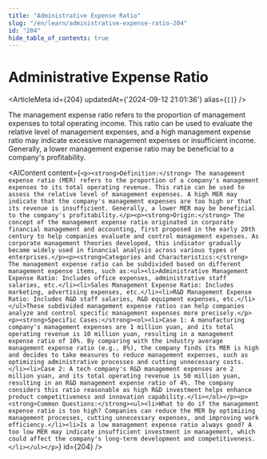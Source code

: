 ```yaml
---
title: "Administrative Expense Ratio"
slug: "/en/learn/administrative-expense-ratio-204"
id: "204"
hide_table_of_contents: true
---
```



# Administrative Expense Ratio

<ArticleMeta id={204} updatedAt={'2024-09-12 21:01:36'} alias={`[]`} />
<div className='border-solid border-b border-t-0 my-4 border-[var(--ifm-color-gray-300)]' />

The management expense ratio refers to the proportion of management expenses to total operating income. This ratio can be used to evaluate the relative level of management expenses, and a high management expense ratio may indicate excessive management expenses or insufficient income. Generally, a lower management expense ratio may be beneficial to a company's profitability.

<AIContent content={`<p><strong>Definition:</strong> The management expense ratio (MER) refers to the proportion of a company's management expenses to its total operating revenue. This ratio can be used to assess the relative level of management expenses. A high MER may indicate that the company's management expenses are too high or that its revenue is insufficient. Generally, a lower MER may be beneficial to the company's profitability.</p><p><strong>Origin:</strong> The concept of the management expense ratio originated in corporate financial management and accounting, first proposed in the early 20th century to help companies evaluate and control management expenses. As corporate management theories developed, this indicator gradually became widely used in financial analysis across various types of enterprises.</p><p><strong>Categories and Characteristics:</strong> The management expense ratio can be subdivided based on different management expense items, such as:<ul><li>Administrative Management Expense Ratio: Includes office expenses, administrative staff salaries, etc.</li><li>Sales Management Expense Ratio: Includes marketing, advertising expenses, etc.</li><li>R&D Management Expense Ratio: Includes R&D staff salaries, R&D equipment expenses, etc.</li></ul>These subdivided management expense ratios can help companies analyze and control specific management expenses more precisely.</p><p><strong>Specific Cases:</strong><ol><li>Case 1: A manufacturing company's management expenses are 1 million yuan, and its total operating revenue is 10 million yuan, resulting in a management expense ratio of 10%. By comparing with the industry average management expense ratio (e.g., 8%), the company finds its MER is high and decides to take measures to reduce management expenses, such as optimizing administrative processes and cutting unnecessary costs.</li><li>Case 2: A tech company's R&D management expenses are 2 million yuan, and its total operating revenue is 50 million yuan, resulting in an R&D management expense ratio of 4%. The company considers this ratio reasonable as high R&D investment helps enhance product competitiveness and innovation capability.</li></ol></p><p><strong>Common Questions:</strong><ul><li>What to do if the management expense ratio is too high? Companies can reduce the MER by optimizing management processes, cutting unnecessary expenses, and improving work efficiency.</li><li>Is a low management expense ratio always good? A too low MER may indicate insufficient investment in management, which could affect the company's long-term development and competitiveness.</li></ul></p>`} id={204} />
